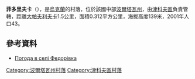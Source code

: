 {{coord|50|15|29|N|34|14|16|E|scale:100000_region:UA|display=title}}

'''菲多里夫卡'''（{{lang-uk|Федорівка}}），是[[烏克蘭|烏克蘭]]的村落，位於該國中部[[波爾塔瓦州|波爾塔瓦州]]，由[[津科夫區|津科夫區]]負責管轄，距離[[大帕夫利夫卡|大帕夫利夫卡]]1.5公里，面積0.312平方公里，海拔高度139米，2001年人口43。

==參考資料==
* [http://weather.in.ua/ua/poltavskaja/27114 Погода в селі Федорівка]

{{DEFAULTSORT:Федорівка}}
[[Category:波爾塔瓦州村落|Category:波爾塔瓦州村落]]
[[Category:津科夫區村落|Category:津科夫區村落]]


{{Poltava-geo-stub}}